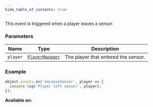 ```yaml
---
hide_table_of_contents: true
---
```



This event is triggered when a player leaves a sensor.

### Parameters

| Name     | Type                                        | Description                         |
| -------- | ------------------------------------------- | ----------------------------------- |
| `player` | [`PlayerManager`](/sdk/types/PlayerManager) | The player that entered the sensor. |

### Example

```js
object.events.on('onLeaveSensor', player => {
  console.log('Player left sensor', player);
});
```

**Available on:** <ClientTag />
